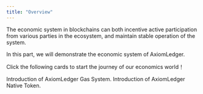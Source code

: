 ```yaml
---
title: "Overview"
---
```


The economic system in blockchains can both incentive active participation from various parties in the ecosystem, and maintain stable operation of the system.

In this part, we will demonstrate the economic system of AxiomLedger.

Click the following cards to start the journey of our economics world！

<CardGroup cols={2}>
    <Card title="Gas" icon="square-1" href="./gas"> Introduction of AxiomLedger Gas System. </Card>
    <Card title="Native Token" icon="square-2" href="./coin"> Introduction of AxiomLedger Native Token. </Card>
</CardGroup>
